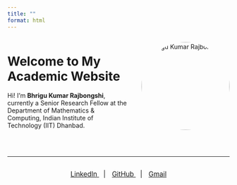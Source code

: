 ```yaml
---
title: ""
format: html
---
```


```{=html}
<!-- SECTION: Main content with text on left and image on right -->
<div style="display: flex; align-items: center; justify-content: space-between; gap: 2rem; flex-wrap: wrap;">

  <div style="flex: 1; min-width: 250px;">
    <h1>Welcome to My Academic Website</h1>
    <p>Hi! I’m <strong>Bhrigu Kumar Rajbongshi</strong>, currently a Senior Research Fellow at the Department of Mathematics & Computing, Indian Institute of Technology (IIT) Dhanbad.</p>
  </div>

  <div style="flex: 0 0 auto;">
  <img src="profile.jpg" alt="Bhrigu Kumar Rajbongshi"
       style="border-radius: 50%; width: 200px; height: 200px; object-fit: cover;">
</div>

</div>

<!-- SECTION: Custom footer with social links -->
<hr style="margin-top: 3rem;">

<footer style="text-align: center; padding-top: 1rem; font-size: 0.95rem;">
  <a href="https://linkedin.com/in/YOUR-USERNAME" style="margin: 0 10px;" target="_blank">
    <i class="bi bi-linkedin"></i> LinkedIn
  </a>
  |
  <a href="https://github.com/YOUR-USERNAME" style="margin: 0 10px;" target="_blank">
    <i class="bi bi-github"></i> GitHub
  </a>
  |
  <a href="mailto:kumarbhrigu536@gmail.com" style="margin: 0 10px;">
    <i class="bi bi-envelope"></i> Gmail
  </a>
</footer>

```